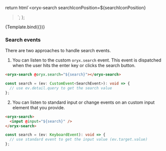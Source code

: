 
<Meta title="UI/Search" />

  return html`<oryx-search
    searchIconPosition=${searchIconPosition}
  ></oryx-search>`;
};

<Canvas>
  <Story
    name="Search"
    argTypes={{
      searchIconPosition: {
        options: ['START', 'END', 'NONE'],
        control: { type: 'select' },
        defaultValue: 'START',
      },
    }}
  >
    {Template.bind({})}
  </Story>
</Canvas>

<ArgsTable story="Search" />

### Search events

There are two approaches to handle search events.

1. You can listen to the custom `oryx.search` event. This event is dispatched when the user hits the enter key or clicks the search button.

```html
<oryx-search @oryx.search="${search}"></oryx-search>
```

```ts
const search = (ev: CustomEvent<SearchEvent>): void => {
  // use ev.detail.query to get the search value
};
```

2. You can listen to standard input or change events on an custom input element that you provide.

```html
<oryx-search>
  <input @input="${search}" />
</oryx-search>
```

```ts
const search = (ev: KeyboardEvent): void => {
  // use standard event to get the input value (ev.target.value)
};
```
